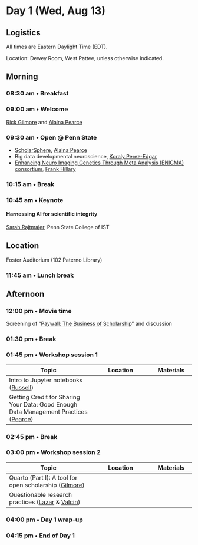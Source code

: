 # Day 1 (Wed, Aug 13)

::: {.callout-note}
## Logistics
All times are Eastern Daylight Time (EDT).

Location: Dewey Room, West Pattee, unless otherwise indicated.
:::

## Morning {- #day_1_am}

### 08:30 am • Breakfast {-}

### 09:00 am • Welcome {-}

[Rick Gilmore](directors.qmd#rick-gilmore) and [Alaina Pearce](directors.qmd#alaina-pearce)

### 09:30 am • Open @ Penn State {- #day_1_plenary_1}

- [ScholarSphere](https://scholarsphere.psu.edu), [Alaina Pearce](directors.qmd#alaina-pearce)
- Big data developmental neuroscience, [Koraly Perez-Edgar](presenters.qmd#koraly-pérez-edgar)
- [Enhancing Neuro Imaging Genetics Through Meta Analysis (ENIGMA) consortium](https://enigma.ini.usc.edu), [Frank Hillary](program-committee.qmd#frank-hillary)

### 10:15 am • Break  {-}

### 10:45 am • Keynote {- #day_1_plenary_2}

#### Harnessing AI for scientific integrity

[Sarah Rajtmajer](program-committee.qmd#sarah-rajtmajer), Penn State College of IST

::: {.callout-important}
## Location

Foster Auditorium (102 Paterno Library)
:::

### 11:45 am • Lunch break {-}

## Afternoon {- #day_1_pm}

### 12:00 pm • Movie time

Screening of "[Paywall: The Business of Scholarship](https://en.wikipedia.org/wiki/Paywall:_The_Business_of_Scholarship)" and discussion

### 01:30 pm • Break {-}

### 01:45 pm • Workshop session 1 {- #day_1_pm_session_1}

| Topic | Location | Materials |
|--------------|----------|-------|
| Intro to Jupyter notebooks ([Russell](presenters.qmd#john-russell)) | | |
| Getting Credit for Sharing Your Data: Good Enough Data Management Practices ([Pearce](directors.qmd#alaina-pearce)) | | |

### 02:45 pm • Break {-}

### 03:00 pm • Workshop session 2 {- #day_1_pm_session_2}

| Topic | Location | Materials |
|--------------|----------|-------|
| Quarto (Part I): A tool for open scholarship ([Gilmore](directors.qmd#rick-gilmore)) | | |
| Questionable research practices ([Lazar](program-committee.qmd#nicole-lazar) & [Valcin](program-committee.qmd#jennifer-valcin))| | |

### 04:00 pm • Day 1 wrap-up

### 04:15 pm • End of Day 1 {-}
